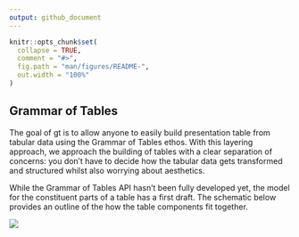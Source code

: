 ```yaml
---
output: github_document
---
```


<!-- README.md is generated from README.Rmd. Please edit that file -->

```r
knitr::opts_chunk$set(
  collapse = TRUE,
  comment = "#>",
  fig.path = "man/figures/README-",
  out.width = "100%"
)
```

## Grammar of Tables

The goal of gt is to allow anyone to easily build presentation table from tabular data using the Grammar of Tables ethos. With this layering approach, we approach the building of tables with a clear separation of concerns: you don't have to decide how the tabular data gets transformed and structured whilst also worrying about aesthetics.

While the Grammar of Tables API hasn't been fully developed yet, the model for the constituent parts of a table has a first draft. The schematic below provides an outline of the how the table components fit together.

<img src="man/figures/gt_parts_of_a_table.png">

